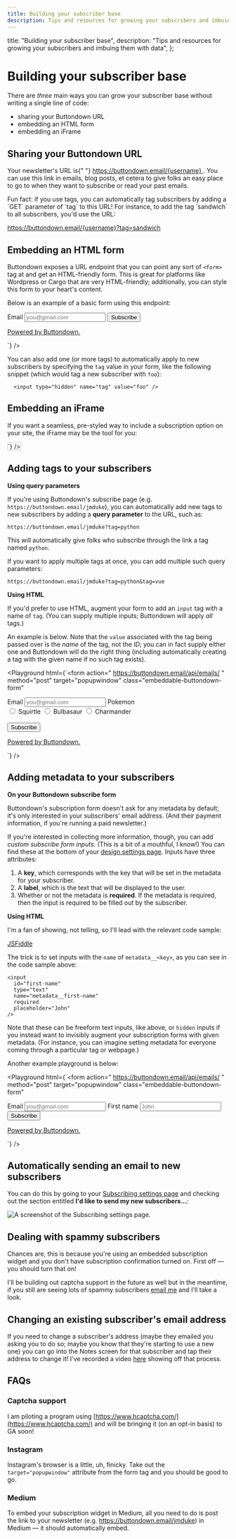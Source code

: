 ```yaml
---
title: Building your subscriber base
description: Tips and resources for growing your subscribers and imbuing them with data
---
```




  title: "Building your subscriber base",
  description:
    "Tips and resources for growing your subscribers and imbuing them with data",
};

# Building your subscriber base

There are _three_ main ways you can grow your subscriber base without writing a single line of code:

- sharing your Buttondown URL
- embedding an HTML form
- embedding an iFrame

## Sharing your Buttondown URL

<ConditionallyRender client>
  <p>
    Your newsletter's URL is{" "}
    <a href={`https://buttondown.email/${username}`}>
      https://buttondown.email/{username}
    </a>
    . You can use this link in emails, blog posts, et cetera to give folks an easy
    place to go to when they want to subscribe or read your past emails.
  </p>
  <p>
    Fun fact: if you use tags, you can automatically tag subscribers by adding a
    `GET` parameter of `tag` to this URL! For instance, to add the tag
    `sandwich` to all subscribers, you'd use the URL:
  </p>
  <p>
    <a href={`https://buttondown.email/${username}?tag=sandwich`}>
      https://buttondown.email/{username}?tag=sandwich
    </a>
  </p>
</ConditionallyRender>

## Embedding an HTML form

Buttondown exposes a URL endpoint that you can point any sort of `<form>` tag at and get an HTML-friendly form. This is great for platforms like Wordpress or Cargo that are very HTML-friendly; additionally, you can style this form to your heart's content.

Below is an example of a basic form using this endpoint:

<ConditionallyRender client>
  <Playground
    hideCSS
    html={`<form
  action="
    https://buttondown.email/api/emails/embed-subscribe/${username}
  "
  method="post"
  target="popupwindow"
  class="embeddable-buttondown-form"
>
  <label for="email">Email</label>
  <input
    type="email"
    name="email"
    placeholder="you@gmail.com"
  />
  <input type="hidden" value="1" name="embed" />
  <input type="submit" value="Subscribe" />
  <p>
    <a href="https://buttondown.email" target="_blank">
        Powered by Buttondown.
    </a>
  </p>
</form>`}
  />
</ConditionallyRender>

You can also add one (or more tags) to automatically apply to new subscribers by specifying the `tag` value in your form, like the following snippet (which would tag a new subscriber with `foo`):

```
  <input type="hidden" name="tag" value="foo" />
```

## Embedding an iFrame

If you want a seamless, pre-styled way to include a subscription option on your site, the iFrame may be the tool for you:

<ConditionallyRender client>
  <Playground
    hideCSS
    html={`<iframe
    scrolling="no"
    style="width:100%!important;height:220px;border:1px #ccc solid !important"
    src="https://buttondown.email/${username}?as_embed=true"
></iframe>
`}
  />
</ConditionallyRender>

## Adding tags to your subscribers

**Using query parameters**

If you're using Buttondown's subscribe page (e.g. `https://buttondown.email/jmduke`), you can automatically add new tags to new subscribers by adding a **query parameter** to the URL, such as:

```markup
https://buttondown.email/jmduke?tag=python
```

This will automatically give folks who subscribe through the link a tag named `python`.

If you want to apply multiple tags at once, you can add multiple such query parameters:

```markup
https://buttondown.email/jmduke?tag=python&tag=vue
```

**Using HTML**

If you'd prefer to use HTML, augment your form to add an `input` tag with a name of `tag`. (You can supply multiple inputs; Buttondown will apply _all_ tags.)

An example is below. Note that the `value` associated with the tag being passed over is the _name_ of the tag, not the _ID_; you can in fact supply either one and Buttondown
will do the right thing (including automatically creating a tag with the given name if no such tag exists).

<Playground
  html={`<form
  action="
    https://buttondown.email/api/emails/
  "
  method="post"
  target="popupwindow"
  class="embeddable-buttondown-form"
>
  <label for="email">Email</label>
  <input
    type="email"
    name="email"
    placeholder="you@gmail.com"
  />
  <label for="email">Pokemon</label>
  <br />
  <input type="radio" id="Squirtle" name="tag" value="Squirtle">
  <label for="Squirtle">Squirtle</label>
  <input type="radio" id="Bulbasaur" name="tag" value="Bulbasaur">
  <label for="Bulbasaur">Bulbasaur</label>
  <input type="radio" id="Charmander" name="tag" value="Charmander">
  <label for="Charmander">Charmander</label><br>
  <br />
  <input type="hidden" value="1" name="embed" />
  <input type="submit" value="Subscribe" />
  <p>
    <a href="https://buttondown.email" target="_blank">
        Powered by Buttondown.
    </a>
  </p>
</form>`}
/>

## Adding metadata to your subscribers

**On your Buttondown subscribe form**

Buttondown's subscription form doesn't ask for any metadata by default; it's only interested in your subscribers' email address.
(And their payment information, if you're running a paid newsletter.)

If you're interested in collecting more information, though, you can add _custom subscribe form inputs_. (This is a bit of a mouthful, I know!) You can find these
at the bottom of your [design settings page](https://buttondown.email/settings). Inputs have three attributes:

1. A **key**, which corresponds with the key that will be set in the metadata for your subscriber.
2. A **label**, which is the text that will be displayed to the user.
3. Whether or not the metadata is **required**. If the metadata is required, then the input is required to be filled out by the subscriber.

**Using HTML**

I'm a fan of showing, not telling, so I'll lead with the relevant code sample:

[JSFiddle](https://jsfiddle.net/buttondown/t53cr4gy/21/)

The trick is to set inputs with the `name` of `metadata__<key>`, as you can see in the code sample above:

```markup
<input
  id="first-name"
  type="text"
  name="metadata__first-name"
  required
  placeholder="John"
/>
```

Note that these can be freeform text inputs, like above, or `hidden` inputs if you instead want to invisibly augment your subscription forms with given metadata. (For instance, you can imagine setting metadata for everyone coming through a particular tag or webpage.)

Another example playground is below:

<Playground
  html={`<form
  action="
    https://buttondown.email/api/emails/
  "
  method="post"
  target="popupwindow"
  class="embeddable-buttondown-form"
>
  <label for="email">Email</label>
  <input
    type="email"
    name="email"
    placeholder="you@gmail.com"
  />
  <label for="first-name">First name</label>
  <input
  id="first-name"
  type="text"
  name="metadata__first-name"
  required
  placeholder="John"
/>
  <input type="hidden" value="1" name="embed" />
  <input type="submit" value="Subscribe" />
  <p>
    <a href="https://buttondown.email" target="_blank">
        Powered by Buttondown.
    </a>
  </p>
</form>`}
/>

## Automatically sending an email to new subscribers

You can do this by going to your [Subscribing settings page](https://buttondown.email/settings) and checking out the section entitled **I'd like to send my new subscribers...**:

![A screenshot of the Subscribing settings page.](/images/subscribing.png)

## Dealing with spammy subscribers

Chances are, this is because you're using an embedded subscription widget and you don't have subscription confirmation turned on. First off — you should turn that on!

I'll be building out captcha support in the future as well but in the meantime, if you still are seeing lots of spammy subscribers [email me](mailto:justin@buttondown.email) and I'll take a look.

## Changing an existing subscriber's email address

If you need to change a subscriber's address (maybe they emailed you asking you to do so; maybe you know that they're starting to use a new one) you can go into the Notes screen for that subscriber and tap their address to change it! I've recorded a video [here](https://www.loom.com/share/6ff952d18f0a40288bec93843fbd1024) showing off that process.

## FAQs

### Captcha support

I am piloting a program using [https://www.hcaptcha.com/](https://www.hcaptcha.com/) and will be bringing it (on an opt-in basis) to GA soon!

### Instagram

Instagram's browser is a little, uh, finicky. Take out the `target="popupwindow"` attribute from the form tag and you should be good to go.

### Medium

To embed your subscription widget in Medium, all you need to do is post the link to your newsletter (e.g. https://buttondown.email/jmduke) in Medium — it should automatically embed.
